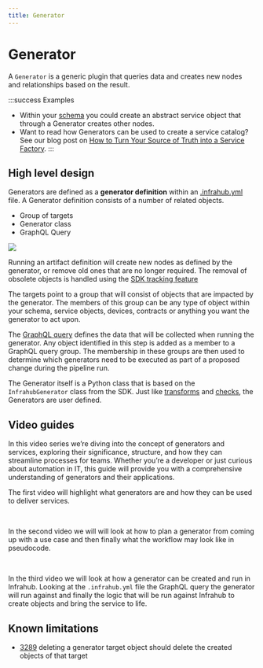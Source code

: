 ```yaml
---
title: Generator
---
```



# Generator

A `Generator` is a generic plugin that queries data and creates new nodes and relationships based on the result.

:::success Examples

- Within your [schema](schema) you could create an abstract service object that through a Generator creates other nodes.
- Want to read how Generators can be used to create a service catalog? See our blog post on [How to Turn Your Source of Truth into a Service Factory](https://www.opsmill.com/how-to-turn-your-source-of-truth-into-a-service-factory/).
:::

## High level design

Generators are defined as a **generator definition** within an [.infrahub.yml](infrahub-yml) file. A Generator definition consists of a number of related objects.

- Group of targets
- Generator class
- GraphQL Query

![](../media/topics/generator/generator_overview.excalidraw.svg)

Running an artifact definition will create new nodes as defined by the generator, or remove old ones that are no longer required. The removal of obsolete objects is handled using the [SDK tracking feature](../python-sdk/topics/tracking)

The targets point to a group that will consist of objects that are impacted by the generator. The members of this group can be any type of object within your schema, service objects, devices, contracts or anything you want the generator to act upon.

The [GraphQL query](graphql) defines the data that will be collected when running the generator. Any object identified in this step is added as a member to a GraphQL query group. The membership in these groups are then used to determine which generators need to be executed as part of a proposed change during the pipeline run.

The Generator itself is a Python class that is based on the `InfrahubGenerator` class from the SDK. Just like [transforms](transformation) and [checks](check), the Generators are user defined.

## Video guides

In this video series we’re diving into the concept of generators and services, exploring their significance, structure, and how they can streamline processes for teams. Whether you’re a developer or just curious about automation in IT, this guide will provide you with a comprehensive understanding of generators and their applications.

The first video will highlight what generators are and how they can be used to deliver services.

<center>
  <ReactPlayer url='https://www.youtube.com/watch?v=TSqY0caGb0A' light />
    <br />
</center>

In the second video we will will look at how to plan a generator from coming up with a use case and then finally what the workflow may look like in pseudocode.

<center>
  <ReactPlayer url='https://www.youtube.com/watch?v=7oM2W8Kn2-U' light />
  <br />
</center>

In the third video we will look at how a generator can be created and run in Infrahub. Looking at the `.infrahub.yml` file the GraphQL query the generator will run against and finally the logic that will be run against Infrahub to create objects and bring the service to life.

<center>
  <ReactPlayer url='https://www.youtube.com/watch?v=HSUVWm3Se28' light />
</center>

## Known limitations

- [3289](https://github.com/opsmill/infrahub/issues/3289) deleting a generator target object should delete the created objects of that target
